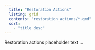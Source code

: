 ```yaml
---
  title: "Restoration Actions"
  listing: grid
  contents: "restoration_actions/*.qmd"
  sort:
    - "title desc"
---
```


Restoration actions placeholder text ...

